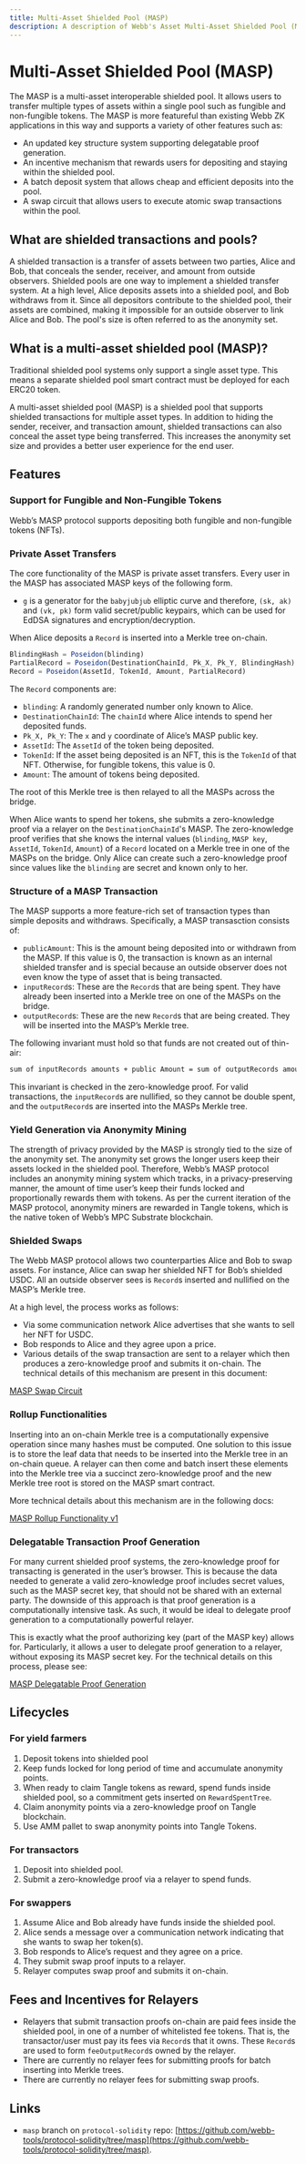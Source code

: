 ```yaml
---
title: Multi-Asset Shielded Pool (MASP)
description: A description of Webb's Asset Multi-Asset Shielded Pool (MASP).
---
```



# Multi-Asset Shielded Pool (MASP)

The MASP is a multi-asset interoperable shielded pool. It allows users to transfer multiple types of assets within a single pool such as fungible and non-fungible tokens. The MASP is more featureful than existing Webb ZK applications in this way and supports a variety of other features such as:

- An updated key structure system supporting delegatable proof generation.
- An incentive mechanism that rewards users for depositing and staying within the shielded pool.
- A batch deposit system that allows cheap and efficient deposits into the pool.
- A swap circuit that allows users to execute atomic swap transactions within the pool.

## What are shielded transactions and pools?

A shielded transaction is a transfer of assets between two parties, Alice and Bob, that conceals the sender, receiver, and amount from outside observers. Shielded pools are one way to implement a shielded transfer system. At a high level, Alice deposits assets into a shielded pool, and Bob withdraws from it. Since all depositors contribute to the shielded pool, their assets are combined, making it impossible for an outside observer to link Alice and Bob. The pool's size is often referred to as the anonymity set.

## What is a multi-asset shielded pool (MASP)?

Traditional shielded pool systems only support a single asset type. This means a separate shielded pool smart contract must be deployed for each ERC20 token.

A multi-asset shielded pool (MASP) is a shielded pool that supports shielded transactions for multiple asset types. In addition to hiding the sender, receiver, and transaction amount, shielded transactions can also conceal the asset type being transferred. This increases the anonymity set size and provides a better user experience for the end user.

## Features

### Support for Fungible and Non-Fungible Tokens

Webb’s MASP protocol supports depositing both fungible and non-fungible tokens (NFTs).

### Private Asset Transfers

The core functionality of the MASP is private asset transfers. Every user in the MASP has associated MASP keys of the following form.

<MASPPrivateTransferImage />

- `g` is a generator for the `babyjubjub` elliptic curve and therefore, `(sk, ak)` and `(vk, pk)` form valid secret/public keypairs, which can be used for EdDSA signatures and encryption/decryption.

When Alice deposits a `Record` is inserted into a Merkle tree on-chain.

```jsx
BlindingHash = Poseidon(blinding)
PartialRecord = Poseidon(DestinationChainId, Pk_X, Pk_Y, BlindingHash)
Record = Poseidon(AssetId, TokenId, Amount, PartialRecord)
```

The `Record` components are:

- `blinding`: A randomly generated number only known to Alice.
- `DestinationChainId`: The `chainId` where Alice intends to spend her deposited funds.
- `Pk_X, Pk_Y`: The `x` and `y` coordinate of Alice’s MASP public key.
- `AssetId`: The `AssetId` of the token being deposited.
- `TokenId`: If the asset being deposited is an NFT, this is the `TokenId` of that NFT. Otherwise, for fungible tokens, this value is 0.
- `Amount`: The amount of tokens being deposited.

The root of this Merkle tree is then relayed to all the MASPs across the bridge.

When Alice wants to spend her tokens, she submits a zero-knowledge proof via a relayer on the `DestinationChainId`'s MASP. The zero-knowledge proof verifies that she knows the internal values (`blinding`, `MASP key`, `AssetId`, `TokenId`, `Amount`) of a `Record` located on a Merkle tree in one of the MASPs on the bridge. Only Alice can create such a zero-knowledge proof since values like the `blinding` are secret and known only to her.

### Structure of a MASP Transaction

The MASP supports a more feature-rich set of transaction types than simple deposits and withdraws. Specifically, a MASP transasction consists of:

- `publicAmount`: This is the amount being deposited into or withdrawn from the MASP. If this value is 0, the transaction is known as an internal shielded transfer and is special because an outside observer does not even know the type of asset that is being transacted.
- `inputRecord`s: These are the `Record`s that are being spent. They have already been inserted into a Merkle tree on one of the MASPs on the bridge.
- `outputRecord`s: These are the new `Record`s that are being created. They will be inserted into the MASP’s Merkle tree.

The following invariant must hold so that funds are not created out of thin-air:

```markdown
sum of inputRecords amounts + public Amount = sum of outputRecords amounts
```

This invariant is checked in the zero-knowledge proof. For valid transactions, the `inputRecord`s are nullified, so they cannot be double spent, and the `outputRecord`s are inserted into the MASPs Merkle tree.

### Yield Generation via Anonymity Mining

The strength of privacy provided by the MASP is strongly tied to the size of the anonymity set. The anonymity set grows the longer users keep their assets locked in the shielded pool. Therefore, Webb’s MASP protocol includes an anonymity mining system which tracks, in a privacy-preserving manner, the amount of time user’s keep their funds locked and proportionally rewards them with tokens. As per the current iteration of the MASP protocol, anonymity miners are rewarded in Tangle tokens, which is the native token of Webb’s MPC Substrate blockchain.

### Shielded Swaps

The Webb MASP protocol allows two counterparties Alice and Bob to swap assets. For instance, Alice can swap her shielded NFT for Bob’s shielded USDC. All an outside observer sees is `Record`s inserted and nullified on the MASP’s Merkle tree.

At a high level, the process works as follows:

- Via some communication network Alice advertises that she wants to sell her NFT for USDC.
- Bob responds to Alice and they agree upon a price.
- Various details of the swap transaction are sent to a relayer which then produces a zero-knowledge proof and submits it on-chain. The technical details of this mechanism are present in this document:

[MASP Swap Circuit](./swap.mdx)

### Rollup Functionalities

Inserting into an on-chain Merkle tree is a computationally expensive operation since many hashes must be computed. One solution to this issue is to store the leaf data that needs to be inserted into the Merkle tree in an on-chain queue. A relayer can then come and batch insert these elements into the Merkle tree via a succinct zero-knowledge proof and the new Merkle tree root is stored on the MASP smart contract.

More technical details about this mechanism are in the following docs:

[MASP Rollup Functionality v1](./rollup.mdx)

### Delegatable Transaction Proof Generation

For many current shielded proof systems, the zero-knowledge proof for transacting is generated in the user’s browser. This is because the data needed to generate a valid zero-knowledge proof includes secret values, such as the MASP secret key, that should not be shared with an external party. The downside of this approach is that proof generation is a computationally intensive task. As such, it would be ideal to delegate proof generation to a computationally powerful relayer.

This is exactly what the proof authorizing key (part of the MASP key) allows for. Particularly, it allows a user to delegate proof generation to a relayer, without exposing its MASP secret key. For the technical details on this process, please see:

[MASP Delegatable Proof Generation](./proof.mdx)

## Lifecycles

### For yield farmers

1. Deposit tokens into shielded pool
2. Keep funds locked for long period of time and accumulate anonymity points.
3. When ready to claim Tangle tokens as reward, spend funds inside shielded pool, so a commitment gets inserted on `RewardSpentTree`.
4. Claim anonymity points via a zero-knowledge proof on Tangle blockchain.
5. Use AMM pallet to swap anonymity points into Tangle Tokens.

### For transactors

1. Deposit into shielded pool.
2. Submit a zero-knowledge proof via a relayer to spend funds.

### For swappers

1. Assume Alice and Bob already have funds inside the shielded pool.
2. Alice sends a message over a communication network indicating that she wants to swap her token(s).
3. Bob responds to Alice’s request and they agree on a price.
4. They submit swap proof inputs to a relayer.
5. Relayer computes swap proof and submits it on-chain.

## Fees and Incentives for Relayers

- Relayers that submit transaction proofs on-chain are paid fees inside the shielded pool, in one of a number of whitelisted fee tokens. That is, the transactor/user must pay its fees via `Record`s that it owns. These `Record`s are used to form `feeOutputRecord`s owned by the relayer.
- There are currently no relayer fees for submitting proofs for batch inserting into Merkle trees.
- There are currently no relayer fees for submitting swap proofs.

## Links

- `masp` branch on `protocol-solidity` repo: [https://github.com/webb-tools/protocol-solidity/tree/masp](https://github.com/webb-tools/protocol-solidity/tree/masp).
